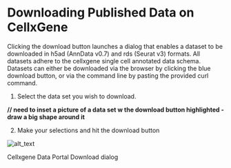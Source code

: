 # Downloading Published Data on CellxGene

Clicking the download button launches a dialog that enables a dataset to be downloaded in h5ad (AnnData v0.7) and rds (Seurat v3) formats. All datasets adhere to the cellxgene single cell annotated data schema. Datasets can either be downloaded via the browser by clicking the blue download button, or via the command line by pasting the provided curl command.

1. Select the data set you wish to download.

**// need to inset a picture of a data set w the download button highlighted - draw a big shape around it**

2. Make your selections and hit the download button

![alt_text](images/image1.png)

Cellxgene Data Portal Download dialog
